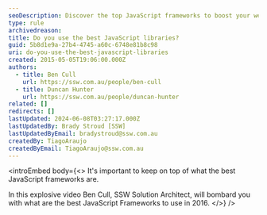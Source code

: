 ```yaml
---
seoDescription: Discover the top JavaScript frameworks to boost your web development skills in 2016 with expert insights from SSW.
type: rule
archivedreason:
title: Do you use the best JavaScript libraries?
guid: 5b8d1e9a-27b4-4745-a60c-6748e81b8c98
uri: do-you-use-the-best-javascript-libraries
created: 2015-05-05T19:06:00.000Z
authors:
  - title: Ben Cull
    url: https://ssw.com.au/people/ben-cull
  - title: Duncan Hunter
    url: https://ssw.com.au/people/duncan-hunter
related: []
redirects: []
lastUpdated: 2024-06-08T03:27:17.000Z
lastUpdatedBy: Brady Stroud [SSW]
lastUpdatedByEmail: bradystroud@ssw.com.au
createdBy: TiagoAraujo
createdByEmail: TiagoAraujo@ssw.com.au
---
```


<introEmbed
  body={<>
It's
important to keep on top of what the best JavaScript frameworks are.

In
this explosive video Ben Cull, SSW Solution Architect, will bombard you with
what are the best JavaScript Frameworks to use in 2016.
  </>}
/>
<youtubeEmbed url="https://www.youtube.com/embed/Mf3wEJHAMXw" description="" />

